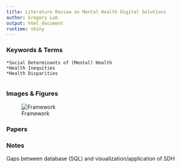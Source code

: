 ```yaml
---
title: Literature Review on Mental Health Digital Solutions
author: Gregory Lum
output: html_document
runtime: shiny
---
```






### Keywords & Terms

	*Social Determinants of (Mental) Health
	*Health Inequities
	*Health Disparities
	 
### Images & Figures 
![Framework](/home/greg/Documents/Research/Images/Framework.png)


### Papers 

### Notes

Gaps between database (SQL) and visualization/application of SDH
    


